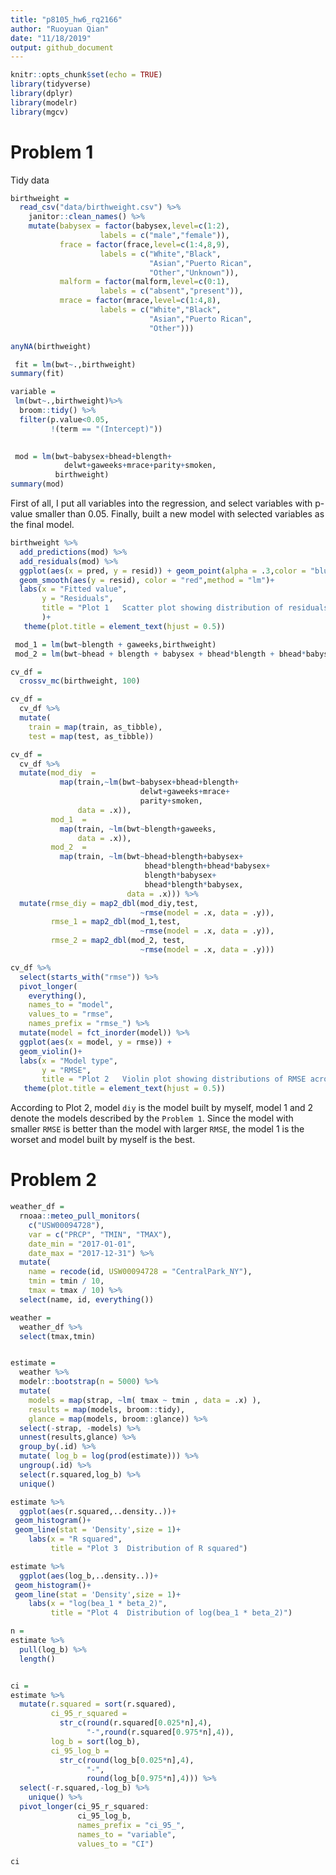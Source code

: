 ```yaml
---
title: "p8105_hw6_rq2166"
author: "Ruoyuan Qian"
date: "11/18/2019"
output: github_document
---
```


```r
knitr::opts_chunk$set(echo = TRUE)
library(tidyverse)
library(dplyr)
library(modelr)
library(mgcv)
```
# Problem 1

Tidy data
```r
birthweight = 
  read_csv("data/birthweight.csv") %>% 
    janitor::clean_names() %>% 
    mutate(babysex = factor(babysex,level=c(1:2),
                    labels = c("male","female")),
           frace = factor(frace,level=c(1:4,8,9),
                    labels = c("White","Black",
                               "Asian","Puerto Rican",
                               "Other","Unknown")),
           malform = factor(malform,level=c(0:1),
                    labels = c("absent","present")),
           mrace = factor(mrace,level=c(1:4,8),
                    labels = c("White","Black",
                               "Asian","Puerto Rican",
                               "Other")))

anyNA(birthweight)

```
```r
 fit = lm(bwt~.,birthweight)
summary(fit)

variable = 
 lm(bwt~.,birthweight)%>% 
  broom::tidy() %>% 
  filter(p.value<0.05,
         !(term == "(Intercept)"))
  

 mod = lm(bwt~babysex+bhead+blength+
            delwt+gaweeks+mrace+parity+smoken,
          birthweight)
summary(mod)

```

First of all, I put all variables into the regression, and select variables with p-value smaller than 0.05. Finally, built a new model with selected variables as the final model.

```r

birthweight %>% 
  add_predictions(mod) %>% 
  add_residuals(mod) %>% 
  ggplot(aes(x = pred, y = resid)) + geom_point(alpha = .3,color = "blue") + 
  geom_smooth(aes(y = resid), color = "red",method = "lm")+
  labs(x = "Fitted value",
       y = "Residuals",
       title = "Plot 1   Scatter plot showing distribution of residuals"
       )+
   theme(plot.title = element_text(hjust = 0.5))
```
```r
 mod_1 = lm(bwt~blength + gaweeks,birthweight)
 mod_2 = lm(bwt~bhead + blength + babysex + bhead*blength + bhead*babysex + blength*babysex + bhead*blength*babysex ,birthweight)

```

```r
cv_df = 
  crossv_mc(birthweight, 100) 

cv_df =
  cv_df %>% 
  mutate(
    train = map(train, as_tibble),
    test = map(test, as_tibble))


```
```r
cv_df = 
  cv_df %>% 
  mutate(mod_diy  =
           map(train,~lm(bwt~babysex+bhead+blength+
                             delwt+gaweeks+mrace+
                             parity+smoken,
               data = .x)),
         mod_1  = 
           map(train, ~lm(bwt~blength+gaweeks, 
               data = .x)),
         mod_2  = 
           map(train, ~lm(bwt~bhead+blength+babysex+
                              bhead*blength+bhead*babysex+
                              blength*babysex+
                              bhead*blength*babysex,
                          data = .x))) %>% 
  mutate(rmse_diy = map2_dbl(mod_diy,test,
                             ~rmse(model = .x, data = .y)),
         rmse_1 = map2_dbl(mod_1,test, 
                             ~rmse(model = .x, data = .y)),
         rmse_2 = map2_dbl(mod_2, test, 
                             ~rmse(model = .x, data = .y)))
```
```r
cv_df %>% 
  select(starts_with("rmse")) %>% 
  pivot_longer(
    everything(),
    names_to = "model", 
    values_to = "rmse",
    names_prefix = "rmse_") %>% 
  mutate(model = fct_inorder(model)) %>% 
  ggplot(aes(x = model, y = rmse)) + 
  geom_violin()+
  labs(x = "Model type",
       y = "RMSE",
       title = "Plot 2   Violin plot showing distributions of RMSE across models")+
   theme(plot.title = element_text(hjust = 0.5))
```

According to Plot 2, model `diy` is the model built by myself, model 1 and 2 denote the models described by the `Problem 1`. Since the model with smaller `RMSE` is better than the model with larger `RMSE`, the model 1 is the worset and model built by myself is the best.

# Problem 2
```r
weather_df =
  rnoaa::meteo_pull_monitors(
    c("USW00094728"),
    var = c("PRCP", "TMIN", "TMAX"),
    date_min = "2017-01-01",
    date_max = "2017-12-31") %>%
  mutate(
    name = recode(id, USW00094728 = "CentralPark_NY"),
    tmin = tmin / 10,
    tmax = tmax / 10) %>%
  select(name, id, everything())

weather = 
  weather_df %>% 
  select(tmax,tmin)



```

```r

estimate = 
  weather %>% 
  modelr::bootstrap(n = 5000) %>% 
  mutate(
    models = map(strap, ~lm( tmax ~ tmin , data = .x) ),
    results = map(models, broom::tidy),
    glance = map(models, broom::glance)) %>% 
  select(-strap, -models) %>% 
  unnest(results,glance) %>% 
  group_by(.id) %>% 
  mutate( log_b = log(prod(estimate))) %>% 
  ungroup(.id) %>% 
  select(r.squared,log_b) %>% 
  unique()

```

```r
estimate %>% 
  ggplot(aes(r.squared,..density..))+
 geom_histogram()+
 geom_line(stat = 'Density',size = 1)+
    labs(x = "R squared",
         title = "Plot 3  Distribution of R squared")

estimate %>% 
  ggplot(aes(log_b,..density..))+
 geom_histogram()+
 geom_line(stat = 'Density',size = 1)+
    labs(x = "log(bea_1 * beta_2)",
         title = "Plot 4  Distribution of log(bea_1 * beta_2)")
```

```r
n = 
estimate %>% 
  pull(log_b) %>% 
  length()


ci = 
estimate %>% 
  mutate(r.squared = sort(r.squared),
         ci_95_r_squared = 
           str_c(round(r.squared[0.025*n],4),
                 "-",round(r.squared[0.975*n],4)),
         log_b = sort(log_b),
         ci_95_log_b =
           str_c(round(log_b[0.025*n],4),
                 "-",
                 round(log_b[0.975*n],4))) %>% 
  select(-r.squared,-log_b) %>% 
    unique() %>% 
  pivot_longer(ci_95_r_squared:
               ci_95_log_b,
               names_prefix = "ci_95_",
               names_to = "variable",
               values_to = "CI") 

ci
```

